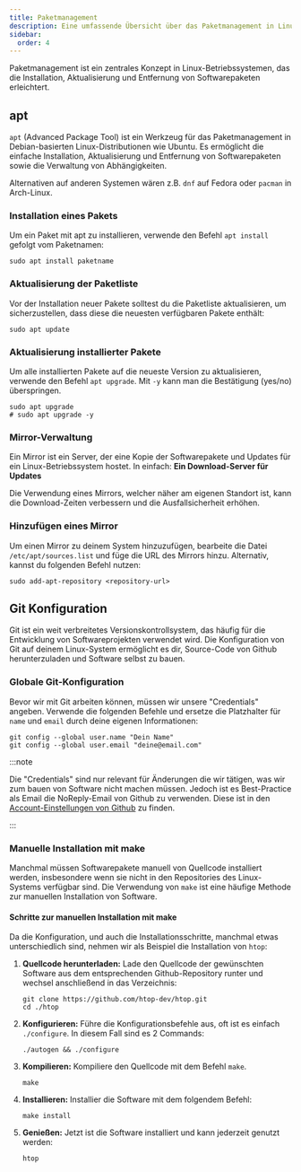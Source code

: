 ```yaml
---
title: Paketmanagement
description: Eine umfassende Übersicht über das Paketmanagement in Linux, einschließlich der Verwendung von apt, der Mirror-Verwaltung und manuellen Installationen mit make.
sidebar:
  order: 4
---
```


Paketmanagement ist ein zentrales Konzept in Linux-Betriebssystemen, das die Installation, Aktualisierung und Entfernung von Softwarepaketen erleichtert.

## apt

`apt` (Advanced Package Tool) ist ein Werkzeug für das Paketmanagement in Debian-basierten Linux-Distributionen wie Ubuntu. Es ermöglicht die einfache Installation, Aktualisierung und Entfernung von Softwarepaketen sowie die Verwaltung von Abhängigkeiten.

Alternativen auf anderen Systemen wären z.B. `dnf` auf Fedora oder `pacman` in Arch-Linux.

### Installation eines Pakets

Um ein Paket mit apt zu installieren, verwende den Befehl `apt install` gefolgt vom Paketnamen:

```shell
sudo apt install paketname
```

### Aktualisierung der Paketliste

Vor der Installation neuer Pakete solltest du die Paketliste aktualisieren, um sicherzustellen, dass diese die neuesten verfügbaren Pakete enthält:

```shell
sudo apt update
```

### Aktualisierung installierter Pakete

Um alle installierten Pakete auf die neueste Version zu aktualisieren, verwende den Befehl `apt upgrade`. Mit `-y` kann man die Bestätigung (yes/no) überspringen.

```shell
sudo apt upgrade
# sudo apt upgrade -y
```

### Mirror-Verwaltung

Ein Mirror ist ein Server, der eine Kopie der Softwarepakete und Updates für ein Linux-Betriebssystem hostet. In einfach: **Ein Download-Server für Updates**

Die Verwendung eines Mirrors, welcher näher am eigenen Standort ist, kann die Download-Zeiten verbessern und die Ausfallsicherheit erhöhen.

### Hinzufügen eines Mirror

Um einen Mirror zu deinem System hinzuzufügen, bearbeite die Datei `/etc/apt/sources.list` und füge die URL des Mirrors hinzu. Alternativ, kannst du folgenden Befehl nutzen:

```shell title="adding repository..."
sudo add-apt-repository <repository-url>
```

## Git Konfiguration

Git ist ein weit verbreitetes Versionskontrollsystem, das häufig für die Entwicklung von Softwareprojekten verwendet wird. Die Konfiguration von Git auf deinem Linux-System ermöglicht es dir, Source-Code von Github herunterzuladen und Software selbst zu bauen.

### Globale Git-Konfiguration

Bevor wir mit Git arbeiten können, müssen wir unsere "Credentials" angeben. Verwende die folgenden Befehle und ersetze die Platzhalter für `name` und `email` durch deine eigenen Informationen:

```shell
git config --global user.name "Dein Name"
git config --global user.email "deine@email.com"
```

:::note

Die "Credentials" sind nur relevant für Änderungen die wir tätigen, was wir zum bauen von Software nicht machen müssen. Jedoch ist es Best-Practice als Email die NoReply-Email von Github zu verwenden. Diese ist in den [Account-Einstellungen von Github](https://github.com/settings/emails) zu finden.

:::

### Manuelle Installation mit make

Manchmal müssen Softwarepakete manuell von Quellcode installiert werden, insbesondere wenn sie nicht in den Repositories des Linux-Systems verfügbar sind. Die Verwendung von `make` ist eine häufige Methode zur manuellen Installation von Software.

#### Schritte zur manuellen Installation mit make

Da die Konfiguration, und auch die Installationsschritte, manchmal etwas unterschiedlich sind, nehmen wir als Beispiel die Installation von `htop`:


<Steps>

1. **Quellcode herunterladen:** Lade den Quellcode der gewünschten Software aus dem entsprechenden Github-Repository runter und wechsel anschließend in das Verzeichnis:
   ```shell title="downloading source..."
   git clone https://github.com/htop-dev/htop.git
   cd ./htop
   ```
2. **Konfigurieren:** Führe die Konfigurationsbefehle aus, oft ist es einfach `./configure`. In diesem Fall sind es 2 Commands:
   ```shell title="configure install"
   ./autogen && ./configure
   ```
3. **Kompilieren:** Kompiliere den Quellcode mit dem Befehl `make`.
   ```shell title="compiling..."
   make
   ```
4. **Installieren:** Installier die Software mit dem folgendem Befehl:
   ```shell title="installing software..."
   make install
   ```
5. **Genießen:** Jetzt ist die Software installiert und kann jederzeit genutzt werden:
   ```shell title="htop"
   htop
   ```

</Steps>

